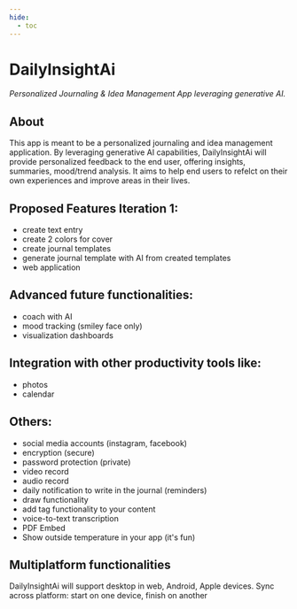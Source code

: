 ```yaml
---
hide:
  - toc
---
```


# DailyInsightAi
*Personalized Journaling & Idea Management App leveraging generative AI.*

## About
This app is meant to be a personalized journaling and idea management application.
By leveraging generative AI capabilities, DailyInsightAi will provide personalized feedback to the end user, offering insights, summaries, mood/trend analysis.
It aims to help end users to refelct on their own experiences and improve areas in their lives.

## Proposed Features Iteration 1:
- create text entry
- create 2 colors for cover
- create journal templates
- generate journal template with AI from created templates
- web application


## Advanced future functionalities:
- coach with AI
- mood tracking (smiley face only)
- visualization dashboards

## Integration with other productivity tools like:
- photos
- calendar

## Others: 
- social media accounts (instagram, facebook)
- encryption (secure)
- password protection (private)
- video record
- audio record
- daily notification to write in the journal (reminders)
- draw functionality
- add tag functionality to your content
- voice-to-text transcription
- PDF Embed
- Show outside temperature in your app (it's fun)

## Multiplatform functionalities
DailyInsightAi will support desktop in web, Android, Apple devices.
Sync across platform: start on one device, finish on another

